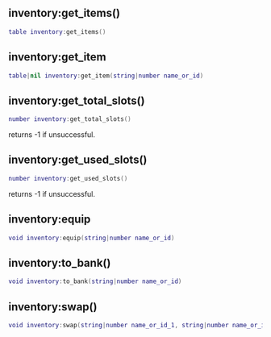 ## inventory:get_items()

```lua
table inventory:get_items()
```

## inventory:get_item

```lua
table|nil inventory:get_item(string|number name_or_id)
```

## inventory:get_total_slots()

```lua
number inventory:get_total_slots()
```

returns -1 if unsuccessful.

## inventory:get_used_slots()

```lua
number inventory:get_used_slots()
```

returns -1 if unsuccessful.

## inventory:equip

```lua
void inventory:equip(string|number name_or_id)
```

## inventory:to_bank()

```lua
void inventory:to_bank(string|number name_or_id)
```

## inventory:swap()

```lua
void inventory:swap(string|number name_or_id_1, string|number name_or_id_2)
```
